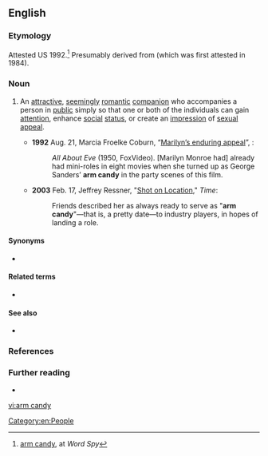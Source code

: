 ==English==

===Etymology===
Attested US 1992.<ref name="wordspy">[http://www.wordspy.com/words/armcandy.asp arm candy], at ''Word Spy''</ref> Presumably derived from {{m|en|eye candy}} (which was first attested in 1984).

===Noun===
{{en-noun|-}}

# {{lb|en|idiomatic}} An [[attractive]], [[seemingly]] [[romantic]] [[companion]] who accompanies a person in [[public]] simply so that one or both of the individuals can gain [[attention]], enhance [[social]] [[status]], or create an [[impression]] of [[sexual]] [[appeal]].
#* '''1992''' Aug. 21, Marcia Froelke Coburn, “[http://articles.chicagotribune.com/1992-08-21/entertainment/9203160308_1_marilyn-collection-marilyn-monroe-new-releases Marilyn’s enduring appeal]”, {{w|Chicago Tribune}}:
#*: ''All About Eve'' (1950, FoxVideo). [Marilyn Monroe had] already had mini-roles in eight movies when she turned up as George Sanders’ '''arm candy''' in the party scenes of this film.
#* '''2003''' Feb. 17, Jeffrey Ressner, "[http://www.time.com/time/magazine/article/0,9171,1004253,00.html Shot on Location]," ''Time'':
#*: Friends described her as always ready to serve as "'''arm candy'''"—that is, a pretty date—to industry players, in hopes of landing a role.

====Synonyms====
* {{l|en|armpiece}}

====Related terms====
* {{l|en|eye candy}}

====See also====
* {{l|en|trophy wife}}

===References===
<references/>

===Further reading===
* {{R:OneLook}}

[[Category:en:People]]

[[vi:arm candy]]